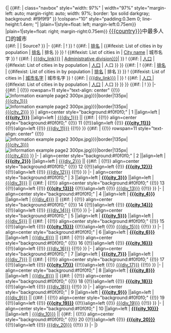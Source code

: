 <includeonly>{| {{#if:{{{class|<noinclude>x</noinclude>}}} | class="navbox" style="width: 97%" | width="97%" style="margin-left: auto; margin-right: auto; width: 97%; border: 1px solid darkgray; background: #f9f9f9" }}
<!-- TITLE & SOURCE -->
!colspan="10" style="padding:0.3em 0; line-height:1.4em; <!--(for sake of wrapped line plus footnote ref)-->"| {{navbar|{{{name|{{FULLPAGENAME}}}}}|plain=1|style=float: left; margin-left:0.75em}} {{navbar|{{{name|{{FULLPAGENAME}}}}}|plain=1|style=float: right; margin-right:0.75em}} <span style="font-size:120%;">[[{{{country}}}]]中最多人口的城市</span><br/><span style="font-weight:normal;">{{#if:{{{stat_ref|<noinclude>x</noinclude>}}} | {{{stat_ref|Source?}}} | Source? }}</span>
|- <!-- TABLE HEADINGS -->
{{#if:{{{img_1|<noinclude>x</noinclude>}}} | !  }}<!-- blank heading over images 1 & 2 -->
! {{#if:{{{list_by_pop|<noinclude>x</noinclude>}}} | [[{{{list_by_pop}}}|排名]] | {{#ifexist: List of cities in {{{country}}} by population | [[List of cities in {{{country}}} by population|排名]] | 排名 }} }}
! {{#ifexist: List of cities in {{{country}}} | [[List of cities in {{{country}}}|City name]] | 城市名字 }} 
! {{#if:{{{div_link|<noinclude>x</noinclude>}}} | [[{{{div_link}}}]] | [[{{{country}}}{{{div_name|Administrative division}}}|{{{div_name|Administrative division}}}]] }}
! {{#if:{{{list_by_pop|<noinclude>x</noinclude>}}} | [[{{{list_by_pop}}}| 人口]] | {{#ifexist: List of cities in {{{country}}} by population | [[List of cities in {{{country}}} by population|人口]] | 人口 }} }}
{{#if:{{{city_11|<noinclude>x</noinclude>}}} | <!-- determines whether there should be two columns or just one -->
! {{#if:{{{list_by_pop|<noinclude>x</noinclude>}}} | [[{{{list_by_pop}}}|排名]] | {{#ifexist: List of cities in {{{country}}} by population | [[List of cities in {{{country}}} by population|排名]] | 排名 }} }}
! {{#ifexist: List of cities in {{{country}}} | [[List of cities in {{{country}}}|城市名字]] | 城市名字 }} 
! {{#if:{{{div_link|<noinclude>x</noinclude>}}} | [[{{{div_link}}}]] | [[{{{div_name}}}s of {{{country}}}|{{{div_name}}}]] }}
! {{#if:{{{list_by_pop|<noinclude>x</noinclude>}}} | [[{{{list_by_pop}}}| 人口 ]] | {{#ifexist: List of cities in {{{country}}} by population | [[List of cities in {{{country}}} by population|人口]] | 人口 }} }}
}} <!-- ends if -->
{{#if:{{{img_3|<noinclude>x</noinclude>}}} | !  }}<!-- blank heading over images 3 & 4 -->
|-
{{#if:{{{img_1|<noinclude>x</noinclude>}}} | <!-- IMAGES 1 & 2 -->
{{!}} rowspan=11 style="text-align: center" {{!}} [[File:{{{img_1|Information example page2 300px.jpg}}}|border|135px|{{{city_1}}}]]<br>[[{{{city_1}}}]]<br>
[[File:{{{img_2|Information example page2 300px.jpg}}}|border|135px|{{{city_2}}}]]<br>[[{{{city_2}}}]] }}
<!-- LIST OF CITIES, SUBDIVISIONS, POPULATION FIGURES -->
| align=center style="background:#f0f0f0;" | 1 ||align=left | '''[[{{{city_1}}}]]''' ||align=left | [[{{{div_1}}}]] || {{{pop_1}}} {{#if:{{{city_11|<noinclude>x</noinclude>}}} | {{!!}} align=center style="background:#f0f0f0;" {{!}} 11 {{!!}}align=left {{!}} '''[[{{{city_11}}}]]''' {{!!}}align=left {{!}} [[{{{div_11}}}]] {{!!}} {{{pop_11}}}
}}
{{#if:{{{img_3|<noinclude>x</noinclude>}}} | <!-- IMAGES 3 & 4 -->
{{!}} rowspan=11 style="text-align: center" {{!}} [[File:{{{img_3|Information example page2 300px.jpg}}}|border|135px|{{{city_3}}}]]<br>[[{{{city_3}}}]]<br>
[[File:{{{img_4|Information example page2 300px.jpg}}}|border|135px|{{{city_4}}}]]<br>[[{{{city_4}}}]] }}
|-
| align=center style="background:#f0f0f0;" | 2 ||align=left | '''[[{{{city_2}}}]]''' ||align=left | [[{{{div_2}}}]] || {{{pop_2}}} {{#if:{{{city_12|<noinclude>x</noinclude>}}} | {{!!}} align=center style="background:#f0f0f0;" {{!}} 12 {{!!}}align=left {{!}} '''[[{{{city_12}}}]]''' {{!!}}align=left {{!}} [[{{{div_12}}}]] {{!!}} {{{pop_12}}}
}}
|-
| align=center style="background:#f0f0f0;" | 3 ||align=left | '''[[{{{city_3}}}]]''' ||align=left | [[{{{div_3}}}]] || {{{pop_3}}} {{#if:{{{city_13|<noinclude>x</noinclude>}}} | {{!!}} align=center style="background:#f0f0f0;" {{!}} 13 {{!!}}align=left {{!}} '''[[{{{city_13}}}]]''' {{!!}}align=left {{!}} [[{{{div_13}}}]] {{!!}} {{{pop_13}}}
}}
|-
| align=center style="background:#f0f0f0;" | 4 ||align=left | '''[[{{{city_4}}}]]''' ||align=left | [[{{{div_4}}}]] || {{{pop_4}}} {{#if:{{{city_14|<noinclude>x</noinclude>}}} | {{!!}} align=center style="background:#f0f0f0;" {{!}} 14 {{!!}}align=left {{!}} '''[[{{{city_14}}}]]''' {{!!}}align=left {{!}} [[{{{div_14}}}]] {{!!}} {{{pop_14}}}
}}
|-
| align=center style="background:#f0f0f0;" | 5 ||align=left | '''[[{{{city_5}}}]]''' ||align=left | [[{{{div_5}}}]] || {{{pop_5}}} {{#if:{{{city_15|<noinclude>x</noinclude>}}} | {{!!}} align=center style="background:#f0f0f0;" {{!}} 15 {{!!}}align=left {{!}} '''[[{{{city_15}}}]]''' {{!!}}align=left {{!}} [[{{{div_15}}}]] {{!!}} {{{pop_15}}}
}}
|-
| align=center style="background:#f0f0f0;" | 6 ||align=left | '''[[{{{city_6}}}]]''' ||align=left | [[{{{div_6}}}]] || {{{pop_6}}} {{#if:{{{city_16|<noinclude>x</noinclude>}}} | {{!!}} align=center style="background:#f0f0f0;" {{!}} 16 {{!!}}align=left {{!}} '''[[{{{city_16}}}]]''' {{!!}}align=left {{!}} [[{{{div_16}}}]] {{!!}} {{{pop_16}}}
}}
|-
| align=center style="background:#f0f0f0;" | 7 ||align=left | '''[[{{{city_7}}}]]''' ||align=left | [[{{{div_7}}}]] || {{{pop_7}}} {{#if:{{{city_17|<noinclude>x</noinclude>}}} | {{!!}} align=center style="background:#f0f0f0;" {{!}} 17 {{!!}}align=left {{!}} '''[[{{{city_17}}}]]''' {{!!}}align=left {{!}} [[{{{div_17}}}]] {{!!}} {{{pop_17}}}
}}
|-
| align=center style="background:#f0f0f0;" | 8 ||align=left | '''[[{{{city_8}}}]]''' ||align=left | [[{{{div_8}}}]] || {{{pop_8}}} {{#if:{{{city_18|<noinclude>x</noinclude>}}} | {{!!}} align=center style="background:#f0f0f0;" {{!}} 18 {{!!}}align=left {{!}} '''[[{{{city_18}}}]]''' {{!!}}align=left {{!}} [[{{{div_18}}}]] {{!!}} {{{pop_18}}}
}}
|-
| align=center style="background:#f0f0f0;" | 9 ||align=left | '''[[{{{city_9}}}]]''' ||align=left | [[{{{div_9}}}]] || {{{pop_9}}} {{#if:{{{city_19|<noinclude>x</noinclude>}}} | {{!!}} align=center style="background:#f0f0f0;" {{!}} 19 {{!!}}align=left {{!}} '''[[{{{city_19}}}]]''' {{!!}}align=left {{!}} [[{{{div_19}}}]] {{!!}} {{{pop_19}}}
}}
|-
| align=center style="background:#f0f0f0;" | 10 ||align=left | '''[[{{{city_10}}}]]''' ||align=left | [[{{{div_10}}}]] || {{{pop_10}}} {{#if:{{{city_20|<noinclude>x</noinclude>}}} | {{!!}} align=center style="background:#f0f0f0;" {{!}} 20 {{!!}}align=left {{!}} '''[[{{{city_20}}}]]''' {{!!}}align=left {{!}} [[{{{div_20}}}]] {{!!}} {{{pop_20}}}
}}
|- 
|}</includeonly><noinclude>
{{documentation}}
</noinclude>